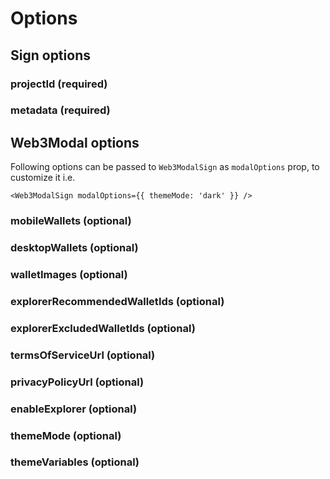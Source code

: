 
# Options

## Sign options

### projectId (required)

<ProjectIdPartial />

### metadata (required)

<MetadataPartial />

## Web3Modal options

Following options can be passed to `Web3ModalSign` as `modalOptions` prop, to customize it i.e.

```tsx
<Web3ModalSign modalOptions={{ themeMode: 'dark' }} />
```

### mobileWallets (optional)

<MobileWalletsPartial />

### desktopWallets (optional)

<DesktopWalletsPartial />

### walletImages (optional)

<WalletImagesPartial />

### explorerRecommendedWalletIds (optional)

<ExplorerRecommendedWalletIdsPartial />

### explorerExcludedWalletIds (optional)

<ExplorerExcludedWalletIdsPartial />

### termsOfServiceUrl (optional)

<TermsOfServiceUrlPartial />

### privacyPolicyUrl (optional)

<PrivacyPolicyUrlPartial />

### enableExplorer (optional)

<EnableExplorerPartial />

### themeMode (optional)

<ThemeModePartial />

### themeVariables (optional)

<ThemeVariablesPartial />

